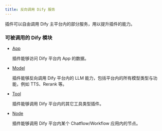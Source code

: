 ```yaml
---
title: 反向调用 Dify 服务
---
```



插件可以自由调用 Dify 主平台内的部分服务，用以提升插件的能力。

### 可被调用的 Dify 模块

*   [App](app)

    插件能够访问 Dify 平台内 App 的数据。
*   [Model](model)

    插件能够反向调用 Dify 平台内的 LLM 能力，包括平台内的所有模型类型与功能，例如 TTS、Rerank 等。
*   [Tool](tool)

    插件能够调用 Dify 平台内的其它工具类型插件。
*   [Node](node)

    插件能够调用 Dify 平台内某个 Chatflow/Workflow 应用内的节点。